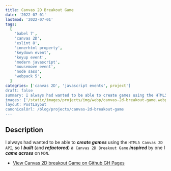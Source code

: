 ```yaml
---
title: Canvas 2D Breakout Game
date: '2022-07-01'
lastmod: '2022-07-01'
tags:
  [
    'babel 7',
    'canvas 2D',
    'eslint 8',
    'innerhtml property',
    'keydown event',
    'keyup event',
    'modern javascript',
    'mousemove event',
    'node sass',
    'webpack 5',
  ]
categries: ['canvas 2D', 'javascript events', project']
draft: false
summary: I always had wanted to be able to create games using the HTML5 Canvas 2D API, so I built (and refactored) a Canvas 2D Breakout Game inspired by one I came across on MDN.
images: ['/static/images/projects/img/webp/canvas-2d-breakout-game.webp']
layout: PostLayout
canonicalUrl: /blog/projects/canvas-2d-breakout-game
---
```


## Description

I always had wanted to be able to **_create games_** using the `HTML5 Canvas 2D API`, so I **_built_** (and **_refactored_**) a` Canvas 2D Breakout Game` **_inspired_** by one I **_came across_** on `MDN`.

- [View Canvas 2D breakout Game on Github GH Pages](https://interglobalmedia.github.io/2d-breakout-game-mdn/)
